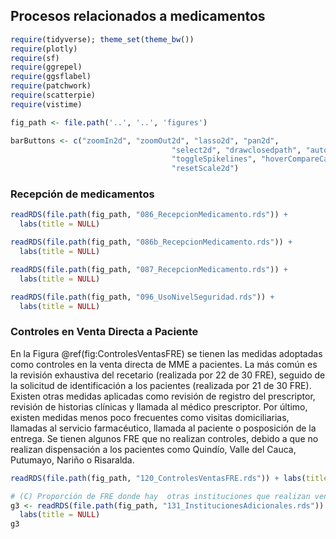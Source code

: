 ## Procesos relacionados a medicamentos

```r
require(tidyverse); theme_set(theme_bw())
require(plotly)
require(sf)
require(ggrepel)
require(ggsflabel)
require(patchwork)
require(scatterpie)
require(vistime)

fig_path <- file.path('..', '..', 'figures')

barButtons <- c("zoomIn2d", "zoomOut2d", "lasso2d", "pan2d", 
                                    "select2d", "drawclosedpath", "autoScale2d", "zoom2", 
                                    "toggleSpikelines", "hoverCompareCartesian", "hoverClosestCartesian", 
                                    "resetScale2d")
```

\maxdeadcycles=1000

### Recepción de medicamentos

```r
readRDS(file.path(fig_path, "086_RecepcionMedicamento.rds")) + 
  labs(title = NULL)
```

```r
readRDS(file.path(fig_path, "086b_RecepcionMedicamento.rds")) + 
  labs(title = NULL)
```

```r
readRDS(file.path(fig_path, "087_RecepcionMedicamento.rds")) + 
  labs(title = NULL)
```

```r
readRDS(file.path(fig_path, "096_UsoNivelSeguridad.rds")) + 
  labs(title = NULL)
```

### Controles en Venta Directa a Paciente

En la Figura \@ref(fig:ControlesVentasFRE) se tienen las medidas adoptadas como controles en la venta directa de MME a pacientes. La más común es la revisión exhaustiva del recetario (realizada por 22 de 30 FRE), seguido de la solicitud de identificación a los pacientes (realizada por 21 de 30 FRE). Existen otras medidas aplicadas como revisión de registro del prescriptor, revisión de historias clínicas y llamada al médico prescriptor. Por último, existen medidas menos poco frecuentes como visitas domiciliarias, llamadas al servicio farmacéutico, llamada al paciente o posposición de la entrega. Se tienen algunos FRE que no realizan controles, debido a que no realizan dispensación a los pacientes como Quindío, Valle del Cauca, Putumayo, Nariño o Risaralda.

```r
readRDS(file.path(fig_path, "120_ControlesVentasFRE.rds")) + labs(title = NULL)
```


```r
# (C) Proporción de FRE donde hay  otras instituciones que realizan ventas a instituciones a MME.
g3 <- readRDS(file.path(fig_path, "131_InstitucionesAdicionales.rds")) + 
  labs(title = NULL)
g3
```
